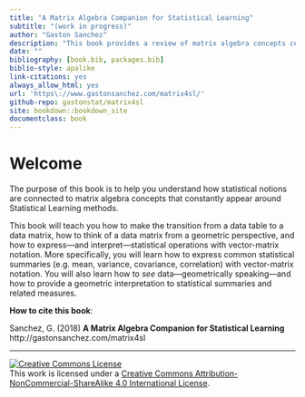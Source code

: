 ```yaml
--- 
title: "A Matrix Algebra Companion for Statistical Learning"
subtitle: "(work in progress)"
author: "Gaston Sanchez"
description: "This book provides a review of matrix algebra concepts central to the study of Statistical Learning Methods."
date: ""
bibliography: [book.bib, packages.bib]
biblio-style: apalike
link-citations: yes
always_allow_html: yes
url: 'https\://www.gastonsanchez.com/matrix4sl/'
github-repo: gastonstat/matrix4sl
site: bookdown::bookdown_site
documentclass: book
---
```



# Welcome {-}

The purpose of this book is to help you understand how statistical notions are connected to matrix algebra concepts that constantly appear around Statistical Learning methods.

This book will teach you how to make the transition from a data table to a data matrix, how to think of a data matrix from a geometric perspective, and how to express---and interpret---statistical operations with vector-matrix notation. More specifically, you will learn how to express common statistical summaries (e.g. mean, variance, covariance, correlation) with vector-matrix notation. You will also learn how to _see_ data---geometrically speaking---and how to provide a geometric interpretation to statistical summaries and related measures.


__How to cite this book__: 

Sanchez, G. (2018) __A Matrix Algebra Companion for Statistical Learning__ <br>
http://gastonsanchez.com/matrix4sl


-----


<a rel="license" href="http://creativecommons.org/licenses/by-nc-sa/4.0/"><img alt="Creative Commons License" style="border-width:0" src="https://i.creativecommons.org/l/by-nc-sa/4.0/88x31.png" /></a><br />This work is licensed under a <a rel="license" href="http://creativecommons.org/licenses/by-nc-sa/4.0/">Creative Commons Attribution-NonCommercial-ShareAlike 4.0 International License</a>.
